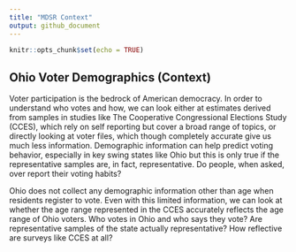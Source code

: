 ```yaml
---
title: "MDSR Context"
output: github_document 
---
```


```r
knitr::opts_chunk$set(echo = TRUE)
```

## Ohio Voter Demographics (Context)

Voter participation is the bedrock of American democracy. In order to understand who votes and how, we can look either at estimates derived from samples in studies like The Cooperative Congressional Elections Study (CCES), which rely on self reporting but cover a broad range of topics, or directly looking at voter files, which though completely accurate give us much less information. Demographic information can help predict voting behavior, especially in key swing states like Ohio but this is only true if the representative samples are, in fact, representative. Do people, when asked, over report their voting habits?

Ohio does not collect any demographic information other than age when residents register to vote. Even with this limited information, we can look at whether the age range represented in the CCES accurately reflects the age range of Ohio voters. Who votes in Ohio and who says they vote? Are representative samples of the state actually representative? How reflective are surveys like CCES at all?